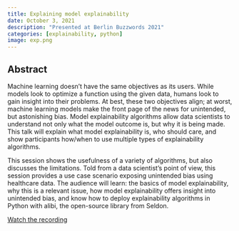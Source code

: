 ```yaml
---
title: Explaining model explainability
date: October 3, 2021
description: "Presented at Berlin Buzzwords 2021"
categories: [explainability, python]
image: exp.png
---
```


## Abstract

Machine learning doesn’t have the same objectives as its users. While models look to optimize a function using the given data, humans look to gain insight into their problems. At best, these two objectives align; at worst, machine learning models make the front page of the news for unintended, but astonishing bias. Model explainability algorithms allow data scientists to understand not only what the model outcome is, but why it is being made. This talk will explain what model explainability is, who should care, and show participants how/when to use multiple types of explainability algorithms.

This session shows the usefulness of a variety of algorithms, but also discusses the limitations. Told from a data scientist’s point of view, this session provides a use case scenario exposing unintended bias using healthcare data. The audience will learn: the basics of model explainability, why this is a relevant issue, how model explainability offers insight into unintended bias, and know how to deploy explainability algorithms in Python with alibi, the open-source library from Seldon.

[Watch the recording](https://www.youtube.com/watch?v=kUJuAuS_ais&t=1s)